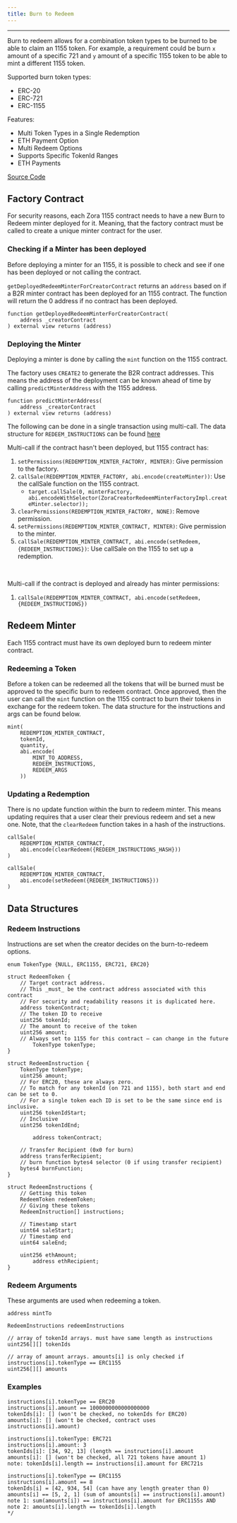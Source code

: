 ```yaml
---
title: Burn to Redeem
---
```

---

Burn to redeem allows for a combination token types to be burned to be able to claim an 1155 token.
For example, a requirement could be burn `x` amount of a specific 721 and `y` amount of a specific 1155 token to be able to mint a different 1155 token.

Supported burn token types:
- ERC-20 
- ERC-721
- ERC-1155

Features: 
- Multi Token Types in a Single Redemption
- ETH Payment Option
- Multi Redeem Options
- Supports Specific TokenId Ranges
- ETH Payments

[Source Code](https://github.com/ourzora/zora-1155-contracts/tree/james/redemption-minting/src/minters/redeem)

## Factory Contract
For security reasons, each Zora 1155 contract needs to have a new Burn to Redeem minter deployed for it.
Meaning, that the factory contract must be called to create a unique minter contract for the user. 


### Checking if a Minter has been deployed
Before deploying a minter for an 1155, it is possible to check and see if one has been deployed or not calling the contract. 

`getDeployedRedeemMinterForCreatorContract` returns an `address` based on if a B2R minter contract has been deployed for an 1155 contract.
The function will return the 0 address if no contract has been deployed.
```
function getDeployedRedeemMinterForCreatorContract(
    address _creatorContract 
) external view returns (address) 
```


### Deploying the Minter
Deploying a minter is done by calling the `mint` function on the 1155 contract.

The factory uses `CREATE2` to generate the B2R contract addresses. 
This means the address of the deployment can be known ahead of time by calling `predictMinterAddress` with the 1155 address.
```
function predictMinterAddress(
    address _creatorContract
) external view returns (address) 
```

The following can be done in a single transaction using multi-call.
The data structure for `REDEEM_INSTRUCTIONS` can be found [here](./B2R1155#data-structures)

Multi-call if the contract hasn't been deployed, but 1155 contract has:

1. `setPermissions(REDEMPTION_MINTER_FACTORY, MINTER)`: Give permission to the factory.
2. `callSale(REDEMPTION_MINTER_FACTORY, abi.encode(createMinter))`: Use the callSale function on the 1155 contract.
    - `target.callSale(0, minterFactory, abi.encodeWithSelector(ZoraCreatorRedeemMinterFactoryImpl.createMinter.selector));`
3. `clearPermissions(REDEMPTION_MINTER_FACTORY, NONE)`: Remove permission.
4. `setPermissions(REDEMPTION_MINTER_CONTRACT, MINTER)`: Give permission to the minter.
5. `callSale(REDEMPTION_MINTER_CONTRACT, abi.encode(setRedeem, {REDEEM_INSTRUCTIONS})`: Use callSale on the 1155 to set up a redemption.

<br/> 

Multi-call if the contract is deployed and already has minter permissions:
1. `callSale(REDEMPTION_MINTER_CONTRACT, abi.encode(setRedeem, {REDEEM_INSTRUCTIONS})`

## Redeem Minter

Each 1155 contract must have its own deployed burn to redeem minter contract. 

### Redeeming a Token
Before a token can be redeemed all the tokens that will be burned must be approved to the specific burn to redeem contract.
Once approved, then the user can call the `mint` function on the 1155 contract to burn their tokens in exchange for the redeem token. 
The data structure for the instructions and args can be found below.
```
mint(
    REDEMPTION_MINTER_CONTRACT, 
    tokenId, 
    quantity, 
    abi.encode(
        MINT_TO_ADDRESS, 
        REDEEM_INSTRUCTIONS, 
        REDEEM_ARGS
    ))
```

### Updating a Redemption
There is no update function within the burn to redeem minter. 
This means updating requires that a user clear their previous redeem and set a new one.
Note, that the `clearRedeem` function takes in a hash of the instructions. 
```
callSale(
    REDEMPTION_MINTER_CONTRACT, 
    abi.encode(clearRedeem({REDEEM_INSTRUCTIONS_HASH}))
)
```

```
callSale(
    REDEMPTION_MINTER_CONTRACT, 
    abi.encode(setRedeem({REDEEM_INSTRUCTIONS}))
)
```

## Data Structures

### Redeem Instructions
Instructions are set when the creator decides on the burn-to-redeem options.

```
enum TokenType {NULL, ERC1155, ERC721, ERC20}

struct RedeemToken {
    // Target contract address.
    // This _must_ be the contract address associated with this contract
    // For security and readability reasons it is duplicated here.
    address tokenContract;
    // The token ID to receive
    uint256 tokenId;
    // The amount to receive of the token
    uint256 amount;
    // Always set to 1155 for this contract – can change in the future
        TokenType tokenType;
}

struct RedeemInstruction {
    TokenType tokenType;
    uint256 amount;
    // For ERC20, these are always zero.
    // To match for any tokenId (on 721 and 1155), both start and end can be set to 0.
    // For a single token each ID is set to be the same since end is inclusive.
    uint256 tokenIdStart;
    // Inclusive
    uint256 tokenIdEnd;

        address tokenContract;

    // Transfer Recipient (0x0 for burn)
    address transferRecipient;
    // burn function bytes4 selector (0 if using transfer recipient)
    bytes4 burnFunction;
}

struct RedeemInstructions {
    // Getting this token
    RedeemToken redeemToken;
    // Giving these tokens
    RedeemInstruction[] instructions; 

    // Timestamp start
    uint64 saleStart;
    // Timestamp end
    uint64 saleEnd;

    uint256 ethAmount;
        address ethRecipient;
}
```

### Redeem Arguments
These arguments are used when redeeming a token.
```
address mintTo

RedeemInstructions redeemInstructions

// array of tokenId arrays. must have same length as instructions
uint256[][] tokenIds

// array of amount arrays. amounts[i] is only checked if instructions[i].tokenType == ERC1155
uint256[][] amounts
```


### Examples

```
instructions[i].tokenType == ERC20
instructions[i].amount == 1000000000000000000
tokenIds[i]: [] (won't be checked, no tokenIds for ERC20)
amounts[i]: [] (won't be checked, contract uses instructions[i].amount)

instructions[i].tokenType: ERC721
instructions[i].amount: 3
tokenIds[i]: [34, 92, 13] (length == instructions[i].amount
amounts[i]: [] (won't be checked, all 721 tokens have amount 1)
note: tokenIds[i].length == instructions[i].amount for ERC721s

instructions[i].tokenType == ERC1155
instructions[i].amount == 8
tokenIds[i] = [42, 934, 54] (can have any length greater than 0)
amounts[i] == [5, 2, 1] (sum of amounts[i] == instructions[i].amount) 
note 1: sum(amounts[i]) == instructions[i].amount for ERC1155s AND
note 2: amounts[i].length == tokenIds[i].length
*/
```
